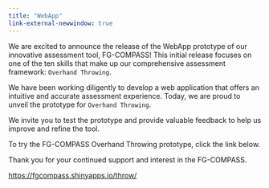 ```yaml
---
title: "WebApp"
link-external-newwindow: true
---
```


We are excited to announce the release of the WebApp prototype of our innovative assessment tool, FG-COMPASS! This initial release focuses on one of the ten skills that make up our comprehensive assessment framework: `Overhand Throwing`.

We have been working diligently to develop a web application that offers an intuitive and accurate assessment experience. Today, we are proud to unveil the prototype for `Overhand Throwing`.

We invite you to test the prototype and provide valuable feedback to help us improve and refine the tool.

To try the FG-COMPASS Overhand Throwing prototype, click the link below.

Thank you for your continued support and interest in the FG-COMPASS.

<https://fgcompass.shinyapps.io/throw/>
